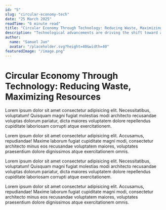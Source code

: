 ```yaml
---
id: "5"
slug: "circular-economy-tech"
date: "25 March 2025"
readTime: "6 minute read"
title: "Circular Economy Through Technology: Reducing Waste, Maximizing Resources"
description: "Technological advancements are driving the shift toward a circular economy."
author:
  name: "Samuel Jan"
  avatar: "/placeholder.svg?height=40&width=40"
featuredImage: "/image.png"
---
```


# Circular Economy Through Technology: Reducing Waste, Maximizing Resources

Lorem ipsum dolor sit amet consectetur adipisicing elit. Necessitatibus, voluptatum! Quisquam magni fugiat molestias modi architecto recusandae voluptas dolorum pariatur, dicta maiores voluptatem dolore repellendus cupiditate laboriosam corrupti atque exercitationem.

Lorem ipsum dolor sit amet consectetur adipisicing elit. Accusamus, repudiandae! Maxime laborum fugiat cupiditate magni modi, consectetur architecto minus eos recusandae voluptatem maiores, voluptates praesentium dolore dignissimos atque exercitationem omnis.

Lorem ipsum dolor sit amet consectetur adipisicing elit. Necessitatibus, voluptatum! Quisquam magni fugiat molestias modi architecto recusandae voluptas dolorum pariatur, dicta maiores voluptatem dolore repellendus cupiditate laboriosam corrupti atque exercitationem.

Lorem ipsum dolor sit amet consectetur adipisicing elit. Accusamus, repudiandae! Maxime laborum fugiat cupiditate magni modi, consectetur architecto minus eos recusandae voluptatem maiores, voluptates praesentium dolore dignissimos atque exercitationem omnis.
